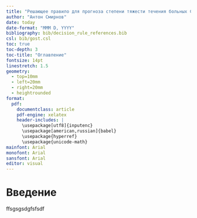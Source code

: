 ```yaml
---
title: "Решающее правило для прогноза степени тяжести течения больных COVID-19"
author: "Антон Смирнов"
date: today
date-format: "MMM D, YYYY"
bibliography: bib/decision_rule_references.bib
csl: bib/gost.csl
toc: true
toc-depth: 3
toc-title: "Оглавление"
fontsize: 14pt
linestretch: 1.5
geometry:
  - top=10mm
  - left=20mm
  - right=20mm
  - heightrounded
format:
  pdf:
    documentclass: article
    pdf-engine: xelatex
    header-includes: |
      \usepackage[utf8]{inputenc}
      \usepackage[american,russian]{babel}
      \usepackage{hyperref}  
      \usepackage{unicode-math}
mainfont: Arial
monofont: Arial
sansfont: Arial
editor: visual
---
```


# Введение

ffsgsgsdgfsfsdf
